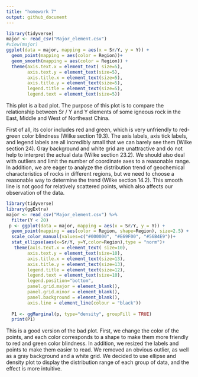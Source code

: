 ```yaml
---
title: "homework 7"
output: github_document
---
```



```r
library(tidyverse)
major <- read_csv("Major_element.csv")
#view(major)
ggplot(data = major, mapping = aes(x = Sr/Y, y = Y)) + 
  geom_point(mapping = aes(color = Region))+
  geom_smooth(mapping = aes(color = Region)) +
  theme(axis.text.x = element_text( size=5),
        axis.text.y = element_text(size=5),
        axis.title.x = element_text(size=5),
        axis.title.y = element_text(size=5),
        legend.title = element_text(size=5),
        legend.text = element_text(size=5))
```

  This plot is a bad plot. The purpose of this plot is to compare the relationship between Sr / Y and Y elements of some igneous rock in the East, Middle and West of Northeast China.
  
  First of all, its color includes red and green, which is very unfriendly to red-green color blindness (Wilke section 19.3). The axis labels, axis tick labels, and legend labels are all incredibly small that we can barely see them (Wilke section 24). Gray background and white grid are unattractive and do not help to interpret the actual data (Wilke section 23.2). We should also deal with outliers and limit the number of coordinate axes to a reasonable range. In addition, we are eager to analyze the distribution trend of geochemical characteristics of rocks in different regions, but we need to choose a reasonable way to determine the trend (Wilke section 14.2). This smooth line is not good for relatively scattered points, which also affects our observation of the data.


```r
library(tidyverse)
library(ggExtra)
major <- read_csv("Major_element.csv") %>%
  filter(Y < 20)
 p <- ggplot(data = major, mapping = aes(x = Sr/Y, y = Y)) + 
  geom_point(mapping = aes(color = Region, shape=Region), size=2.5) +
  scale_color_manual(values=c("#000000", "#E69F00", "#56B4E9"))+
  stat_ellipse(aes(x=Sr/Y, y=Y,color=Region),type = "norm")+
   theme(axis.text.x = element_text( size=10),
        axis.text.y = element_text(size=10),
        axis.title.x = element_text(size=13),
        axis.title.y = element_text(size=13),
        legend.title = element_text(size=12),
        legend.text = element_text(size=10),
        legend.position="bottom",
        panel.grid.major = element_blank(), 
        panel.grid.minor = element_blank(),
        panel.background = element_blank(), 
        axis.line = element_line(colour = "black"))
  
  P1 <- ggMarginal(p, type="density", groupFill = TRUE)
  print(P1)
```

  This is a good version of the bad plot. First, we change the color of the points, and each color corresponds to a shape to make them more friendly to red and green color blindness. In addition, we resized the labels and points to make them easier to read. We removed an obvious outlier, as well as a gray background and a white grid. We decided to use ellipse and density plot to display the distribution range of each group of data, and the effect is more intuitive.
